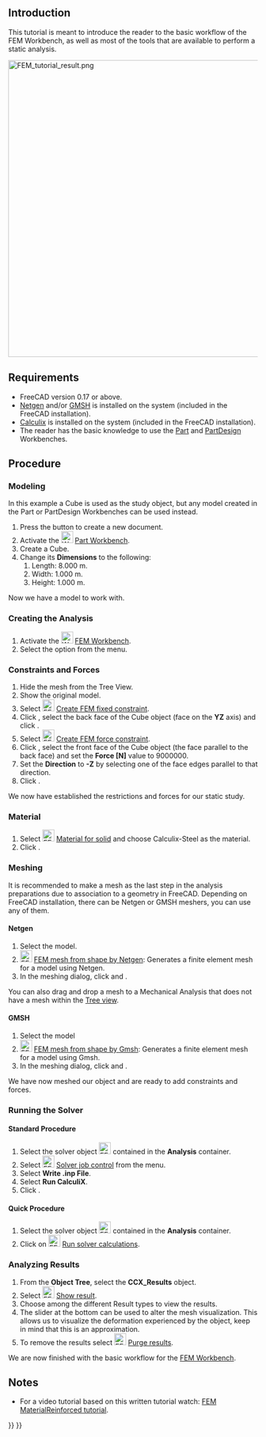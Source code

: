 <languages/>
<translate>

<!--T:1-->
{{TutorialInfo
|Topic=Finite Element Analysis
|Level=Beginner
|Time=10 minutes + Solver time
|Author=[https://wiki.freecad.org/index.php?title=User:Drei Drei]
|FCVersion=0.17 or above
}}

== Introduction == <!--T:29-->

<!--T:8-->
This tutorial is meant to introduce the reader to the basic workflow of the FEM Workbench, as well as most of the tools that are available to perform a static analysis.

</translate>
[[Image:FEM_tutorial_result.png|600px]]
<translate>

== Requirements == <!--T:30-->

<!--T:10-->
* FreeCAD version 0.17 or above.
* [http://sourceforge.net/projects/netgen-mesher/ Netgen] and/or [http://geuz.org/gmsh/ GMSH] is installed on the system (included in the FreeCAD installation).
* [http://www.calculix.de/ Calculix] is installed on the system (included in the FreeCAD installation).
* The reader has the basic knowledge to use the [[Part_Workbench|Part]] and [[PartDesign_Workbench|PartDesign]] Workbenches.

== Procedure == <!--T:2-->

=== Modeling === <!--T:31-->

<!--T:11-->
In this example a Cube is used as the study object, but any model created in the Part or PartDesign Workbenches can be used instead.

<!--T:12-->
# Press the {{Button|[[Image:Std_New.svg|16px|link=Std_New]] [[Std_New|Std New]]}} button to create a new document.
# Activate the [[Image:Workbench_Part.svg|24px|link=Part_Workbench]] [[Part_Workbench|Part Workbench]].
# Create a Cube.
# Change its '''Dimensions''' to the following:
## Length: 8.000 m.
## Width: 1.000 m.
## Height:  1.000 m.

<!--T:13-->
Now we have a model to work with.

=== Creating the Analysis === <!--T:32-->

<!--T:41-->
# Activate the [[Image:Workbench_FEM.svg|24px|link=FEM_Workbench]] [[FEM_Workbench|FEM Workbench]].
# Select the {{MenuCommand|Model → [[Image:FEM_Analysis.svg|16px]] Analysis container‏‎}} option from the menu.

=== Constraints and Forces === <!--T:35-->

<!--T:19-->
# Hide the mesh from the Tree View.
# Show the original model.
# Select [[Image:FEM_ConstraintFixed.svg|24px|link=FEM_ConstraintFixed]] [[FEM_ConstraintFixed|Create FEM fixed constraint]].
# Click {{Button|Add}}, select the back face of the Cube object (face on the '''YZ''' axis) and click {{Button|OK}}.
# Select  [[Image:FEM_ConstraintForce.svg|24px|link=FEM_ConstraintForce]] [[FEM_ConstraintForce|Create FEM force constraint]].
# Click {{Button|Add}}, select the front face of the Cube object (the face parallel to the back face) and set the '''Force [N]'''  value to 9000000.
# Set the '''Direction''' to '''-Z''' by selecting one of the face edges parallel to that direction.
# Click {{Button|OK}}.

<!--T:20-->
We now have established the restrictions and forces for our static study.

=== Material === <!--T:42-->

<!--T:21-->
# Select [[Image:FEM_MaterialSolid.svg|24px]] [[FEM_MaterialSolid|Material for solid]] and choose Calculix-Steel as the material.
# Click {{Button|OK}}.

=== Meshing === <!--T:43-->

<!--T:44-->
It is recommended to make a mesh as the last step in the analysis preparations due to association to a geometry in FreeCAD.
Depending on FreeCAD installation, there can be Netgen or GMSH meshers, you can use any of them.

==== Netgen ==== <!--T:33-->

<!--T:15-->
# Select the model.
# [[Image:FEM_MeshNetgenFromShape.svg|24px]] [[FEM_MeshNetgenFromShape|FEM mesh from shape by Netgen]]: Generates a finite element mesh for a model using Netgen.
# In the meshing dialog, click {{Button|Apply}} and {{Button|OK}}.

<!--T:16-->
You can also drag and drop a mesh to a Mechanical Analysis that does not have a mesh within the [[Tree_view|Tree view]].

==== GMSH ==== <!--T:34-->

<!--T:45-->
# Select the model
# [[Image:FEM_MeshGmshFromShape.svg|24px]] [[FEM_MeshGmshFromShape|FEM mesh from shape by Gmsh]]: Generates a finite element mesh for a model using Gmsh.
# In the meshing dialog, click {{Button|Apply}} and {{Button|OK}}.

<!--T:18-->
We have now meshed our object and are ready to add constraints and forces.

===  Running the Solver === <!--T:37-->

==== Standard Procedure ==== <!--T:38-->

<!--T:22-->
# Select the solver object [[Image:FEM_SolverCalculixCxxtools.svg|24px]] contained in the '''Analysis''' container.
# Select [[Image:FEM_SolverControl.svg|24px]] [[FEM_SolverControl|Solver job control]] from the menu.
# Select '''Write .inp File'''.
# Select '''Run CalculiX'''.
# Click {{Button|OK}}.

==== Quick Procedure ==== <!--T:39-->

<!--T:25-->
# Select the solver object [[Image:FEM_SolverCalculixCxxtools.svg|24px]] contained in the '''Analysis''' container.
# Click on [[Image:FEM_SolverRun.svg|24px]] [[FEM_SolverRun|Run solver calculations]].

=== Analyzing Results === <!--T:40-->

<!--T:23-->
# From the '''Object Tree''', select the '''CCX_Results''' object.
# Select [[Image:FEM_ResultShow.svg|24px|link=FEM_ResultShow]] [[FEM_ResultShow|Show result]].
# Choose among the different Result types to view the results.
# The slider at the bottom can be used to alter the mesh visualization. This allows us to visualize the deformation experienced by the object, keep in mind that this is an approximation.
# To remove the results select [[Image:FEM_ResultsPurge.svg|24px|link=FEM_ResultsPurge]] [[FEM_ResultsPurge|Purge results]].

<!--T:26-->
{{Note|Comparison to previous example file|If you select the '''Z displacement''' result type, you can see that the obtained value is almost identical to the test example provided by FreeCAD. Differences may occur due to the quality of the mesh and the number of nodes it possesses.}}

<!--T:7-->
We are now finished with the basic workflow for the [[FEM_Workbench|FEM Workbench]].

== Notes == <!--T:46-->

<!--T:47-->
* For a video tutorial based on this written tutorial watch: [https://www.youtube.com/watch?v=SZTIqhfCSVc FEM MaterialReinforced tutorial].


</translate>
{{FEM Tools navi{{#translation:}}}}
{{Userdocnavi{{#translation:}}}}